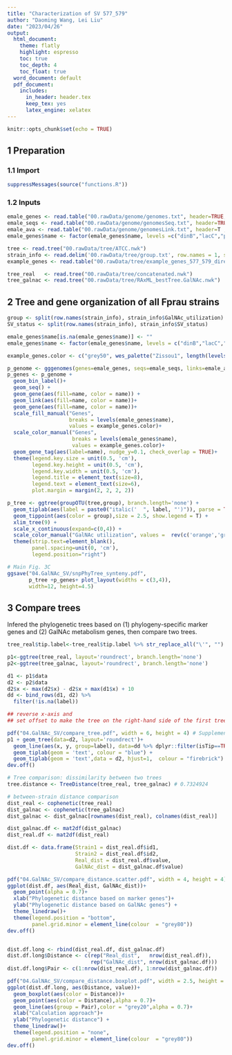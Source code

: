 ```yaml
---
title: "Characterization of SV 577_579"
author: "Daoming Wang, Lei Liu"
date: "2023/04/26"
output:
  html_document: 
    theme: flatly
    highlight: espresso
    toc: true
    toc_depth: 4
    toc_float: true
  word_document: default
  pdf_document:
    includes:
      in_header: header.tex
      keep_tex: yes
      latex_engine: xelatex
---
```



```r
knitr::opts_chunk$set(echo = TRUE)
```

## 1 Preparation

### 1.1 Import

```r
suppressMessages(source("functions.R"))
```

### 1.2 Inputs

```r
emale_genes <- read.table("00.rawData/genome/genomes.txt", header=TRUE,stringsAsFactors = F,sep="\t")
emale_seqs <- read.table("00.rawData/genome/genomesSeq.txt", header=TRUE,stringsAsFactors = F,sep="\t")
emale_ava <- read.table("00.rawData/genome/genomesLink.txt", header=T ,stringsAsFactors = F,sep="\t")
emale_genes$name <- factor(emale_genes$name, levels =c("dinB","lacC","ptsH","gatZ-kbaZ","nagA","agaS","agaF","gatY-kbaY","GH109","rhaR","agaV","agaC","agaD","immR"))

tree <- read.tree("00.rawData/tree/ATCC.nwk")
strain_info <- read.delim('00.rawData/tree/group.txt', row.names = 1, sep = '\t')
example_genes <- read.table("00.rawData/tree/example_genes_577_579_direct.txt",fill=TRUE, header=TRUE,sep="\t")

tree_real   <- read.tree("00.rawData/tree/concatenated.nwk")
tree_galnac <- read.tree("00.rawData/tree/RAxML_bestTree.GalNAc.nwk")
```

## 2 Tree and gene organization of all Fprau strains

```r
group <- split(row.names(strain_info), strain_info$GalNAc_utilization)
SV_status <- split(row.names(strain_info), strain_info$SV_status)

emale_genes$name[is.na(emale_genes$name)] <- ""
emale_genes$name <- factor(emale_genes$name, levels = c("dinB","lacC","ptsH","gatZ-kbaZ","nagA","agaS","agaF","gatY-kbaY","GH109","rhaR","agaV","agaC","agaD","immR", ""))

example_genes.color <- c("grey50", wes_palette("Zissou1", length(levels(emale_genes$name))-2, type = "continuous"),"grey80") 

p_genome <- gggenomes(genes=emale_genes, seqs=emale_seqs, links=emale_ava,adjacent_only = FALSE)
p_genes <- p_genome + 
  geom_bin_label()+
  geom_seq() +  
  geom_gene(aes(fill=name, color = name)) +
  geom_link(aes(fill=name, color = name))+
  geom_gene(aes(fill=name, color = name))+
  scale_fill_manual("Genes", 
                    breaks = levels(emale_genes$name),
                    values = example_genes.color)+
  scale_color_manual("Genes", 
                     breaks = levels(emale_genes$name),
                     values = example_genes.color)+
  geom_gene_tag(aes(label=name), nudge_y=0.1, check_overlap = TRUE)+
  theme(legend.key.size = unit(0.5, 'cm'),
        legend.key.height = unit(0.5, 'cm'), 
        legend.key.width = unit(0.5, 'cm'), 
        legend.title = element_text(size=8), 
        legend.text = element_text(size=6),
        plot.margin = margin(2, 2, 2, 2))

p_tree <- ggtree(groupOTU(tree,group), branch.length='none') + 
  geom_tiplab(aes(label = paste0("italic('  ", label, "')")), parse = TRUE, size = 3.5) +
  geom_tippoint(aes(color = group),size = 2.5, show.legend = T) + 
  xlim_tree(9) +
  scale_x_continuous(expand=c(0,4)) +
  scale_color_manual("GalNAc utilization", values =  rev(c('orange','gray')))+
  theme(strip.text=element_blank(),
        panel.spacing=unit(0, 'cm'),
        legend.position="right")

# Main Fig. 3C
ggsave("04.GalNAc_SV/snpPhyTree_synteny.pdf",
       p_tree +p_genes+ plot_layout(widths = c(3,4)),
       width=12, height=4.5)
```

## 3 Compare trees

Infered the phylogenetic trees based on (1) phylogeny-specific marker genes and (2) GalNAc metabolism genes, then compare two trees.

```r
tree_real$tip.label<-tree_real$tip.label %>% str_replace_all("\'", "")

p1<-ggtree(tree_real, layout='roundrect', branch.length='none')
p2<-ggtree(tree_galnac, layout='roundrect', branch.length='none') 

d1 <- p1$data
d2 <- p2$data
d2$x <- max(d2$x) - d2$x + max(d1$x) + 10
dd <- bind_rows(d1, d2) %>% 
  filter(!is.na(label))

## reverse x-axis and 
## set offset to make the tree on the right-hand side of the first tree

pdf("04.GalNAc_SV/compare_tree.pdf", width = 6, height = 4) # Supplementary Note 6A
p1 + geom_tree(data=d2, layout='roundrect')+
  geom_line(aes(x, y, group=label), data=dd %>% dplyr::filter(isTip==TRUE), color='grey')+
  geom_tiplab(geom = 'text', colour = "blue") +
  geom_tiplab(geom = 'text',data = d2, hjust=1,  colour = "firebrick")
dev.off()

# Tree comparison: dissimilarity between two trees
tree.distance <- TreeDistance(tree_real, tree_galnac) # 0.7324924

# between-strain distance comparison
dist_real <- cophenetic(tree_real)
dist_galnac <- cophenetic(tree_galnac)
dist_galnac <- dist_galnac[rownames(dist_real), colnames(dist_real)]

dist_galnac.df <- mat2df(dist_galnac)
dist_real.df <- mat2df(dist_real)

dist.df <- data.frame(Strain1 = dist_real.df$id1,
                      Strain2 = dist_real.df$id2,
                      Real_dist = dist_real.df$value,
                      GalNAc_dist = dist_galnac.df$value)

pdf("04.GalNAc_SV/compare_distance.scatter.pdf", width = 4, height = 4) # Supplementary Note 6B
ggplot(dist.df, aes(Real_dist, GalNAc_dist))+
  geom_point(alpha = 0.7)+
  xlab("Phylogenetic distance based on marker genes")+
  ylab("Phylogenetic distance based on GalNAc genes") +
  theme_linedraw()+
  theme(legend.position = "bottom",
        panel.grid.minor = element_line(colour  = "grey80"))
dev.off()


dist.df.long <- rbind(dist_real.df, dist_galnac.df)
dist.df.long$Distance <- c(rep("Real_dist",   nrow(dist_real.df)),
                           rep("GalNAc_dist", nrow(dist_galnac.df)))
dist.df.long$Pair <- c(1:nrow(dist_real.df), 1:nrow(dist_galnac.df))

pdf("04.GalNAc_SV/compare_distance.boxplot.pdf", width = 2.5, height = 4) # Supplementary Note 6C
ggplot(dist.df.long, aes(Distance, value))+
  geom_boxplot(aes(color = Distance))+
  geom_point(aes(color = Distance),alpha = 0.7)+
  geom_line(aes(group = Pair),color = "grey20",alpha = 0.7)+
  xlab("Calculation approach")+
  ylab("Phylogenetic distance") +
  theme_linedraw()+
  theme(legend.position = "none",
        panel.grid.minor = element_line(colour  = "grey80"))
dev.off()


```
